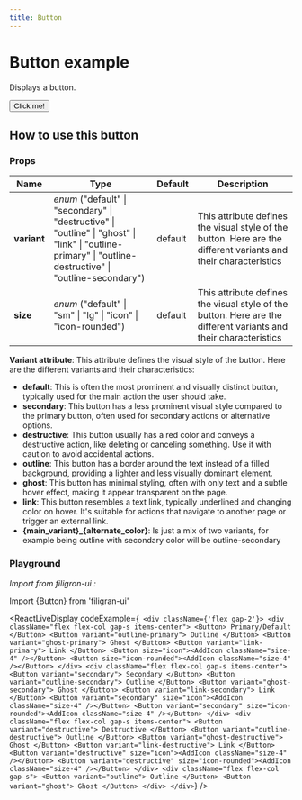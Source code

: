 ```yaml
---
title: Button
---
```


# Button example
Displays a button.

<Button>Click me!</Button>

## How to use this button

### Props

| Name        | Type                                                                                                                                                      | Default | Description                                                                                                      |
| -------     | --------------------------------------------                                                                                                              | ------- | ---------------------------------------------------------------------------------------------------------------- |
| **variant** | *enum* ("default" \| "secondary" \| "destructive" \| "outline" \| "ghost" \| "link" \| "outline-primary" \| "outline-destructive" \| "outline-secondary") | default | This attribute defines the visual style of the button. Here are the different variants and their characteristics |
| **size**    | *enum* ("default" \| "sm" \| "lg" \| "icon" \| "icon-rounded")                                                                                            | default | This attribute defines the visual style of the button. Here are the different variants and their characteristics |

**Variant attribute**: This attribute defines the visual style of the button. Here are the different variants and their characteristics:

- **default**: This is often the most prominent and visually distinct button, typically used for the main action the user should take.
- **secondary**: This button has a less prominent visual style compared to the primary button, often used for secondary actions or alternative options.
- **destructive**: This button usually has a red color and conveys a destructive action, like deleting or canceling something. Use it with caution to avoid accidental actions.
- **outline**: This button has a border around the text instead of a filled background, providing a lighter and less visually dominant element.
- **ghost**: This button has minimal styling, often with only text and a subtle hover effect, making it appear transparent on the page.
- **link**: This button resembles a text link, typically underlined and changing color on hover. It's suitable for actions that navigate to another page or trigger an external link.
- **\{main_variant\}_\{alternate_color\}**: Is just a mix of two variants, for example being outline with secondary color will be outline-secondary

### Playground

*Import from filigran-ui :*

Import \{Button\} from 'filigran-ui'


<ReactLiveDisplay
  codeExample={`
    <div className={'flex gap-2'}>
        <div className="flex flex-col gap-s items-center">
          <Button> Primary/Default </Button>
          <Button variant="outline-primary"> Outline </Button>
          <Button variant="ghost-primary"> Ghost </Button>
          <Button variant="link-primary"> Link </Button>
          <Button size="icon"><AddIcon className="size-4" /></Button>
          <Button size="icon-rounded"><AddIcon className="size-4" /></Button>
        </div>
        <div className="flex flex-col gap-s items-center">
          <Button variant="secondary"> Secondary </Button>
          <Button variant="outline-secondary"> Outline </Button>
          <Button variant="ghost-secondary"> Ghost </Button>
          <Button variant="link-secondary"> Link </Button>
          <Button variant="secondary" size="icon"><AddIcon className="size-4" /></Button>
          <Button variant="secondary" size="icon-rounded"><AddIcon className="size-4" /></Button>
        </div>
        <div className="flex flex-col gap-s items-center">
          <Button variant="destructive"> Destructive </Button>
          <Button variant="outline-destructive"> Outline </Button>
          <Button variant="ghost-destructive"> Ghost </Button>
          <Button variant="link-destructive"> Link </Button>
          <Button variant="destructive" size="icon"><AddIcon className="size-4" /></Button>
          <Button variant="destructive" size="icon-rounded"><AddIcon className="size-4" /></Button>
        </div>
        <div className="flex flex-col gap-s">
          <Button variant="outline"> Outline </Button>
          <Button variant="ghost"> Ghost </Button>
        </div>
      </div>`}
/>

